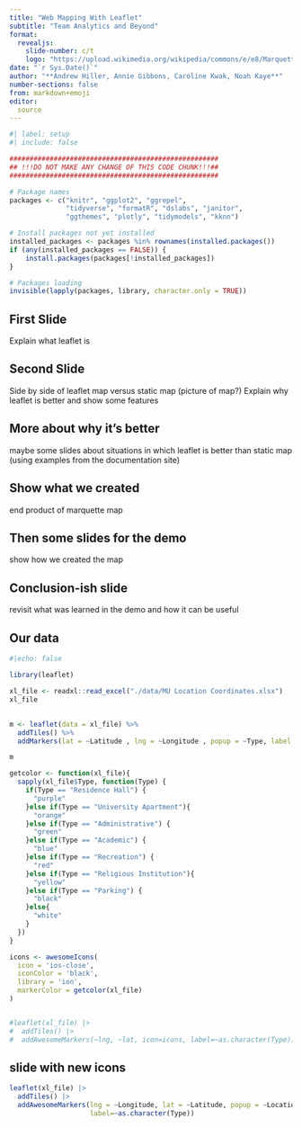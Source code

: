 ```yaml
---
title: "Web Mapping With Leaflet"
subtitle: "Team Analytics and Beyond"
format: 
  revealjs:
    slide-number: c/t   
    logo: "https://upload.wikimedia.org/wikipedia/commons/e/e8/Marquette_Golden_Eagles_logo.svg"
date: "`r Sys.Date()`"
author: "**Andrew Hiller, Annie Gibbons, Caroline Kwak, Noah Kaye**"
number-sections: false
from: markdown+emoji
editor: 
  source
---
```


```r
#| label: setup
#| include: false

####################################################
## !!!DO NOT MAKE ANY CHANGE OF THIS CODE CHUNK!!!##
####################################################

# Package names
packages <- c("knitr", "ggplot2", "ggrepel", 
              "tidyverse", "formatR", "dslabs", "janitor", 
              "ggthemes", "plotly", "tidymodels", "kknn")

# Install packages not yet installed
installed_packages <- packages %in% rownames(installed.packages())
if (any(installed_packages == FALSE)) {
    install.packages(packages[!installed_packages])
}

# Packages loading
invisible(lapply(packages, library, character.only = TRUE))
```

## First Slide
Explain what leaflet is

## Second Slide
Side by side of leaflet map versus static map (picture of map?)
Explain why leaflet is better and show some features

## More about why it's better
maybe some slides about situations in which leaflet is better than static map
(using examples from the documentation site)

## Show what we created
end product of marquette map

## Then some slides for the demo
show how we created the map

## Conclusion-ish slide
revisit what was learned in the demo and how it can be useful

## Our data
```r
#|echo: false

library(leaflet)

xl_file <- readxl::read_excel("./data/MU Location Coordinates.xlsx")
xl_file

```

##

```r

m <- leaflet(data = xl_file) %>%
  addTiles() %>%
  addMarkers(lat = ~Latitude , lng = ~Longitude , popup = ~Type, label = ~Location)

m

getcolor <- function(xl_file){
  sapply(xl_file$Type, function(Type) {
    if(Type == "Residence Hall") {
      "purple"
    }else if(Type == "University Apartment"){
      "orange"
    }else if(Type == "Administrative") {
      "green"
    }else if(Type == "Academic") {
      "blue"
    }else if(Type == "Recreation") {
      "red"
    }else if(Type == "Religious Institution"){
      "yellow"
    }else if(Type == "Parking") {
      "black"
    }else{
      "white"
    }
  })
}

icons <- awesomeIcons(
  icon = 'ios-close',
  iconColor = 'black',
  library = 'ion',
  markerColor = getcolor(xl_file)
)


#leaflet(xl_file) |>
#  addTiles() |>
#  addAwesomeMarkers(~lng, ~lat, icon=icons, label=~as.character(Type))

```

## slide with new icons
```r
leaflet(xl_file) |>
  addTiles() |>
  addAwesomeMarkers(lng = ~Longitude, lat = ~Latitude, popup = ~Location, icon=icons,
                    label=~as.character(Type))
```